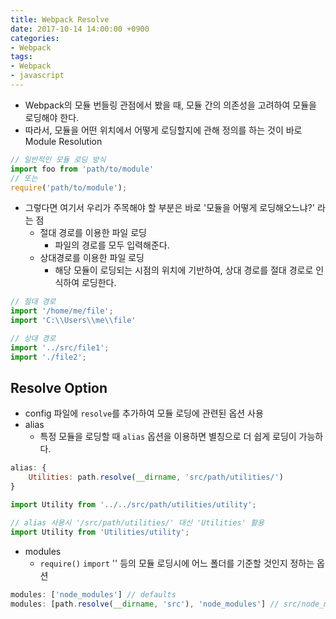 ```yaml
---
title: Webpack Resolve
date: 2017-10-14 14:00:00 +0900
categories:
- Webpack
tags:
- Webpack
- javascript
---
```


* Webpack의 모듈 번들링 관점에서 봤을 때, 모듈 간의 의존성을 고려하여 모듈을 로딩해야 한다.
* 따라서, 모듈을 어떤 위치에서 어떻게 로딩할지에 관해 정의를 하는 것이 바로 Module Resolution

```js
// 일반적인 모듈 로딩 방식
import foo from 'path/to/module'
// 또는
require('path/to/module');
```

* 그렇다면 여기서 우리가 주목해야 할 부분은 바로 '모듈을 어떻게 로딩해오느냐?' 라는 점
    * 절대 경로를 이용한 파일 로딩
        * 파일의 경로를 모두 입력해준다.
    * 상대경로를 이용한 파일 로딩
        * 해당 모듈이 로딩되는 시점의 위치에 기반하여, 상대 경로를 절대 경로로 인식하여 로딩한다.

```js
// 절대 경로
import '/home/me/file';
import 'C:\\Users\\me\\file'

// 상대 경로
import '../src/file1';
import './file2';
```
    
## Resolve Option
* config 파일에 `resolve`를 추가하여 모듈 로딩에 관련된 옵션 사용
* alias
    * 특정 모듈을 로딩할 때 `alias` 옵션을 이용하면 별칭으로 더 쉽게 로딩이 가능하다.
    
```js
alias: {
    Utilities: path.resolve(__dirname, 'src/path/utilities/')
}

import Utility from '../../src/path/utilities/utility';

// alias 사용시 '/src/path/utilities/' 대신 'Utilities' 활용
import Utility from 'Utilities/utility';
```

* modules
    * `require()` `import` ''  등의 모듈 로딩시에 어느 폴더를 기준할 것인지 정하는 옵션
    
```js
modules: ['node_modules'] // defaults
modules: [path.resolve(__dirname, 'src'), 'node_modules'] // src/node_modules
```